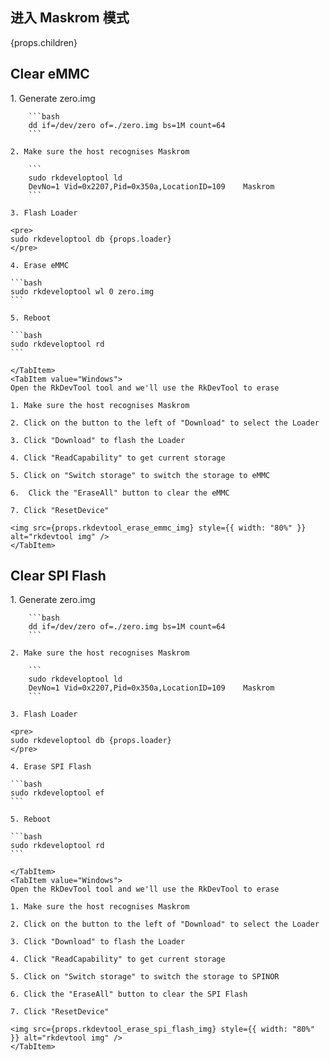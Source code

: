 ## 进入 Maskrom 模式

<div>

{props.children}

</div>

## Clear eMMC

<Tabs queryString="Host">
    <TabItem value="Linux/MacOS">
    1. Generate zero.img

        ```bash
        dd if=/dev/zero of=./zero.img bs=1M count=64
        ```

    2. Make sure the host recognises Maskrom

        ```
        sudo rkdeveloptool ld
        DevNo=1	Vid=0x2207,Pid=0x350a,LocationID=109	Maskrom
        ```

    3. Flash Loader

    <pre>
    sudo rkdeveloptool db {props.loader}
    </pre>

    4. Erase eMMC

    ```bash
    sudo rkdeveloptool wl 0 zero.img
    ```

    5. Reboot

    ```bash
    sudo rkdeveloptool rd
    ```

    </TabItem>
    <TabItem value="Windows">
    Open the RkDevTool tool and we'll use the RkDevTool to erase

    1. Make sure the host recognises Maskrom

    2. Click on the button to the left of "Download" to select the Loader

    3. Click "Download" to flash the Loader

    4. Click "ReadCapability" to get current storage

    5. Click on "Switch storage" to switch the storage to eMMC

    6.  Click the "EraseAll" button to clear the eMMC

    7. Click "ResetDevice"

    <img src={props.rkdevtool_erase_emmc_img} style={{ width: "80%" }} alt="rkdevtool img" />
    </TabItem>

</Tabs>

## Clear SPI Flash

<Tabs queryString="Host">
    <TabItem value="Linux/MacOS">
    1. Generate zero.img

        ```bash
        dd if=/dev/zero of=./zero.img bs=1M count=64
        ```

    2. Make sure the host recognises Maskrom

        ```
        sudo rkdeveloptool ld
        DevNo=1	Vid=0x2207,Pid=0x350a,LocationID=109	Maskrom
        ```

    3. Flash Loader

    <pre>
    sudo rkdeveloptool db {props.loader}
    </pre>

    4. Erase SPI Flash

    ```bash
    sudo rkdeveloptool ef
    ```

    5. Reboot

    ```bash
    sudo rkdeveloptool rd
    ```

    </TabItem>
    <TabItem value="Windows">
    Open the RkDevTool tool and we'll use the RkDevTool to erase

    1. Make sure the host recognises Maskrom

    2. Click on the button to the left of "Download" to select the Loader

    3. Click "Download" to flash the Loader

    4. Click "ReadCapability" to get current storage

    5. Click on "Switch storage" to switch the storage to SPINOR

    6. Click the "EraseAll" button to clear the SPI Flash

    7. Click "ResetDevice"

    <img src={props.rkdevtool_erase_spi_flash_img} style={{ width: "80%" }} alt="rkdevtool img" />
    </TabItem>

</Tabs>
